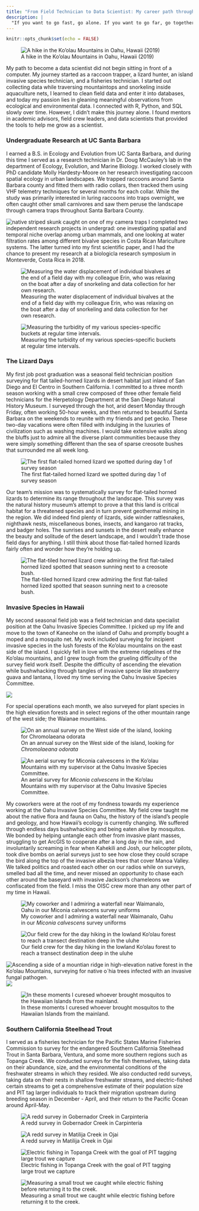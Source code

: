 ```yaml
---
title: "From Field Technician to Data Scientist: My career path through the world of conservation biology"
description: |
  "If you want to go fast, go alone. If you want to go far, go together." – African proverb
---
```


```r
knitr::opts_chunk$set(echo = FALSE)
```

![A hike in the Ko'olau Mountains in Oahu, Hawaii (2019)](about_pics/hike_smile.jpg)

My path to become a data scientist did not begin sitting in front of a computer. My journey started as a raccoon trapper, a lizard hunter, an island invasive species technician, and a fisheries technician. I started out collecting data while traversing mountaintops and snorkeling inside aquaculture nets, I learned to clean field data and enter it into databases, and today my passion lies in gleaning meaningful observations from ecological and environmental data. I connected with R, Python, and SQL slowly over time. However, I didn't make this journey alone. I found mentors in academic advisors, field crew leaders, and data scientists that provided the tools to help me grow as a scientist.

### Undergraduate Research at UC Santa Barbara

I earned a B.S. in Ecology and Evolution from UC Santa Barbara, and during this time I served as a research technician in Dr. Doug McCauley's lab in the department of Ecology, Evolution, and Marine Biology. I worked closely with PhD candidate Molly Hardesty-Moore on her research investigating raccoon spatial ecology in urban landscapes. We trapped raccoons around Santa Barbara county and fitted them with radio collars, then tracked them using VHF telemetry techniques for several months for each collar. While the study was primarily interested in luring raccoons into traps overnight, we often caught other small carnivores and saw them peruse the landscape through camera traps throughout Santa Barbara County.

![native striped skunk caught on one of my camera traps](about_pics/skunk.jpg)
I completed two independent research projects in undergrad: one investigating spatial and temporal niche overlap anomg urban mammals, and one looking at water filtration rates among different bivalve species in Costa Rican Mariculture systems. The latter turned into my first scientific paper, and I had the chance to present my research at a biologicla research symposium in Monteverde, Costa Rica in 2018.

![Measuring the water displacement of individual bivalves at the end of a field day with my colleague Erin, who was relaxing on the boat after a day of snorkeling and data collection for her own research.](about_pics/bivalve_erin.JPG)

![Measuring the turbidity of my various species-specific buckets at regular time intervals.](about_pics/turbidity_measurement.JPG)

### The Lizard Days

My first job post graduation was a seasonal field technician position surveying for flat tailed-horned lizards in desert habitat just inland of San Diego and El Centro in Southern California. I committed to a three month season working with a small crew composed of three other female field technicians for the Herpetology Department at the San Diego Natural History Museum. I surveyed through the hot, arid desert Monday through Friday, often working 50-hour weeks, and then returned to beautiful Santa Barbara on the weekends to reunite with my friends and pet gecko. These two-day vacations were often filled with indulging in the luxuries of civilization such as washing machines. I would take extensive walks along the bluffs just to admire all the diverse plant communities because they were simply something different than the sea of sparse creosote bushes that surrounded me all week long.

![The first flat-tailed horned lizard we spotted during day 1 of survey season](about_pics/fthl.JPG)

Our team's mission was to systematically survey for flat-tailed horned lizards to determine its range throughout the landscape. This survey was the natural history museum's attempt to prove a that this land is critical habitat for a threatened species and in turn prevent geothermal mining in the region. We did indeed find plenty of lizards, side winder rattlesnakes, nighthawk nests, miscellaneous bones, insects, and kangaroo rat tracks, and badger holes. The sunrises and sunsets in the desert really enhance the beauty and solitude of the desert landscape, and I wouldn't trade those field days for anything. I still think about those flat-tailed horned lizards fairly often and wonder how they're holding up.

![The flat-tiled horned lizard crew admiring the first flat-tailed horned lized spotted that season sunning next to a creosote bush.](about_pics/fthl_group.JPG)

### Invasive Species in Hawaii

My second seasonal field job was a field technician and data specialist position at the Oahu Invasive Species Committee. I picked up my life and move to the town of Kaneohe on the island of Oahu and promptly bought a moped and a mosquito net. My work included surveying for incipient invasive species in the lush forests of the Ko'olau mountains on the east side of the island. I quickly fell in love with the extreme ridgelines of the Ko'olau mountains, and I grew tough from the grueling difficulty of the survey field work itself. Despite the difficulty of ascending the elevation while bushwhacking through tangles of invasive specie like strawberry guava and lantana, I loved my time serving the Oahu Invasive Species Committee.

![](about_pics/miconia.JPG)

For special operations each month, we also surveyed for plant species in the high elevation forests and in select regions of the other mountain range of the west side; the Waianae mountains.

![On an annual survey on the West side of the island, looking for *Chromolaeana odorata* ](about_pics/fence.jpg)

![An aerial survey for *Miconia calvescens* in the Ko'olau Mountains with my supervisor at the Oahu Invasive Species Committee.](about_pics/KKC_heli.jpg)

My coworkers were at the root of my fondness towards my experience working at the Oahu Invasive Species Committee. My field crew taught me about the native flora and fauna on Oahu, the history of the island's people and geology, and how Hawaii's ecology is currently changing. We suffered through endless days bushwhacking and being eaten alive by mosquitos. We bonded by helping untangle each other from invasive plant masses, struggling to get ArcGIS to cooperate after a long day in the rain, and involuntarily screaming in fear when Kahekili and Josh, our helicopter pilots, took dive bombs on aerial surveys just to see how close they could scrape the bird along the top of the invasive albezia trees that cover Manoa Valley. We talked politics and roasted each other on our radios while on surveys, smelled bad all the time, and never missed an opportunity to chase each other around the baseyard with invasive Jackson's chameleons we confiscated from the field. I miss the OISC crew more than any other part of my time in Hawaii.

![My coworker and I admiring a waterfall near Waimanalo, Oahu in our *Miconia calvescens* survey uniforms](about_pics/waterall_jump.jpg)

![Our field crew for the day hiking in the lowland Ko'olau forest to reach a transect destination deep in the uluhe](about_pics/oahu_survey.jpg)

![Ascending a side of a mountian ridge in high-elevation native forest in the Ko'olau Mountains, surveying for native o`hia trees infected with an invasive fungal pathogen.](about_pics/first_heli.jpg)
![](about_pics/JC_PK_KKC.jpg)

![In these moments I curesed whoever brought mosquitos to the Hawaiian Islands from the mainland.](about_pics/mosquito_survey.jpg)

### Southern California Steelhead Trout

I served as a fisheries technician for the Pacific States Marine Fisheries Commission to survey for the endangered Southern California Steelhead Trout in Santa Barbara, Ventura, and some more southern regions such as Topanga Creek. We conducted surveys for the fish themselves, taking data on their abundance, size, and the environmental conditions of the freshwater streams in which they resided. We also conducted redd surveys, taking data on their nests in shallow freshwater streams, and electric-fished certain streams to get a comprehensive estimate of their population size and PIT tag larger individuals to track their migration upstream during breeding season in December - April, and their return to the Pacific Ocean around April-May.

![A redd survey in Gobernador Creek in Carpinteria](about_pics/KC_survey.jpg)

![A redd survey in Matilija Creek in Ojai](about_pics/HA_survey.jpg)

![Electric fishing in Topanga Creek with the goal of PIT tagging large trout we capture](about_pics/efishing.jpg)

![Measuring a small trout we caught while electric fishing before returning it to the creek.](about_pics/measure_fish.JPG)






